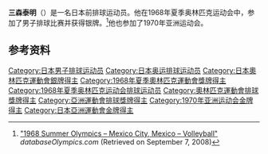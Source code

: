 {{Orphan|time=2016-12-20T10:50:22+00:00}}
{{NoteTA|G1=Sports}}
{{Infobox sportsperson
| name           = 三森泰明
|show-medals=yes
|medaltemplates=
{{MedalSport | 男子[[排球|排球]]}}
{{MedalCountry | {{JPN}} }}
{{MedalCompetition|[[奥林匹克运动会|奥林匹克运动会]]}}
{{MedalSilver| [[1968年夏季奥林匹克运动会|1968年 墨西哥城]] |[[1968年夏季奧林匹克運動會排球比賽|男子团体]]}}
}}

'''三森泰明'''（{{bd|1946年|11月23日||}}）是一名日本前排球运动员。他在1968年夏季奥林匹克运动会中，参加了男子排球比赛并获得银牌。<ref name=db-ol-VOL1964>[http://www.databaseolympics.com/games/gamessport.htm?g=17&sp=VOL "1968 Summer Olympics – Mexico City, Mexico – Volleyball"] {{Wayback|url=http://www.databaseolympics.com/games/gamessport.htm?g=17&sp=VOL |date=20160311005118 }} ''databaseOlympics.com'' (Retrieved on September 7, 2008)</ref>他也参加了1970年亚洲运动会。

==参考资料==
{{Reflist}}
{{DEFAULTSORT:Mitsumori Yasuaki}}
[[Category:日本男子排球运动员|Category:日本男子排球运动员]]
[[Category:日本奥运排球运动员|Category:日本奥运排球运动员]]
[[Category:日本奧林匹克運動會銀牌得主|Category:日本奧林匹克運動會銀牌得主]]
[[Category:1968年夏季奧林匹克運動會獎牌得主|Category:1968年夏季奧林匹克運動會獎牌得主]]
[[Category:1968年夏季奥林匹克运动会排球运动员|Category:1968年夏季奥林匹克运动会排球运动员]]
[[Category:奧林匹克運動會排球獎牌得主|Category:奧林匹克運動會排球獎牌得主]]
[[Category:亞洲運動會排球獎牌得主|Category:亞洲運動會排球獎牌得主]]
[[Category:1970年亚洲运动会金牌得主|Category:1970年亚洲运动会金牌得主]]
[[Category:日本亞洲運動會金牌得主|Category:日本亞洲運動會金牌得主]]